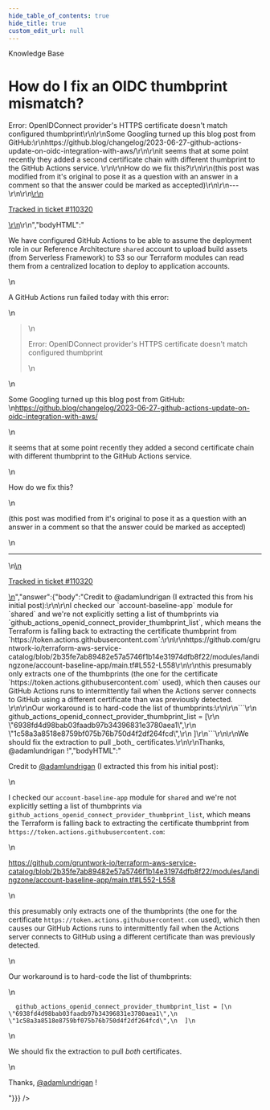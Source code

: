 ```yaml
---
hide_table_of_contents: true
hide_title: true
custom_edit_url: null
---
```



<head>
  <link rel="canonical" href="https://github.com/gruntwork-io/knowledge-base/discussions/750" />
</head>

<CenterLayout>
<span className="searchCategory">Knowledge Base</span>
<h1>How do I fix an OIDC thumbprint mismatch?</h1>
<GitHub discussion={{"id":"D_kwDOF8slf84AUerL","number":750,"author":{"login":"adamlundrigan"},"title":"How do I fix an OIDC thumbprint mismatch?","body":"We have configured GitHub Actions to be able to assume the deployment role in our Reference Architecture `shared` account to upload build assets (from Serverless Framework) to S3 so our Terraform modules can read them from a centralized location to deploy to application accounts. \r\n\r\nA GitHub Actions run failed today with this error:\r\n> Error: OpenIDConnect provider's HTTPS certificate doesn't match configured thumbprint\r\n\r\nSome Googling turned up this blog post from GitHub:\r\nhttps://github.blog/changelog/2023-06-27-github-actions-update-on-oidc-integration-with-aws/\r\n\r\nit seems that at some point recently they added a second certificate chain with different thumbprint to the GitHub Actions service. \r\n\r\nHow do we fix this?\r\n\r\n(this post was modified from it's original to pose it as a question with an answer in a comment so that the answer could be marked as accepted)\r\n\r\n---\r\n\r\n<ins datetime=\"2023-07-04T17:26:51Z\">\r\n  <p><a href=\"https://support.gruntwork.io/hc/requests/110320\">Tracked in ticket #110320</a></p>\r\n</ins>\r\n","bodyHTML":"<p dir=\"auto\">We have configured GitHub Actions to be able to assume the deployment role in our Reference Architecture <code class=\"notranslate\">shared</code> account to upload build assets (from Serverless Framework) to S3 so our Terraform modules can read them from a centralized location to deploy to application accounts.</p>\n<p dir=\"auto\">A GitHub Actions run failed today with this error:</p>\n<blockquote>\n<p dir=\"auto\">Error: OpenIDConnect provider's HTTPS certificate doesn't match configured thumbprint</p>\n</blockquote>\n<p dir=\"auto\">Some Googling turned up this blog post from GitHub:<br>\n<a href=\"https://github.blog/changelog/2023-06-27-github-actions-update-on-oidc-integration-with-aws/\" rel=\"nofollow\">https://github.blog/changelog/2023-06-27-github-actions-update-on-oidc-integration-with-aws/</a></p>\n<p dir=\"auto\">it seems that at some point recently they added a second certificate chain with different thumbprint to the GitHub Actions service.</p>\n<p dir=\"auto\">How do we fix this?</p>\n<p dir=\"auto\">(this post was modified from it's original to pose it as a question with an answer in a comment so that the answer could be marked as accepted)</p>\n<hr>\n<ins datetime=\"2023-07-04T17:26:51Z\">\n  <p dir=\"auto\"><a href=\"https://support.gruntwork.io/hc/requests/110320\" rel=\"nofollow\">Tracked in ticket #110320</a></p>\n</ins>","answer":{"body":"Credit to @adamlundrigan (I extracted this from his initial post):\r\n\r\nI checked our `account-baseline-app` module for `shared` and we're not explicitly setting a list of thumbprints via `github_actions_openid_connect_provider_thumbprint_list`, which means the Terraform is falling back to extracting the certificate thumbprint from `https://token.actions.githubusercontent.com`:\r\n\r\nhttps://github.com/gruntwork-io/terraform-aws-service-catalog/blob/2b35fe7ab89482e57a5746f1b14e31974dfb8f22/modules/landingzone/account-baseline-app/main.tf#L552-L558\r\n\r\nthis presumably only extracts one of the thumbprints (the one for the certificate `https://token.actions.githubusercontent.com` used), which then causes our GitHub Actions runs to intermittently fail when the Actions server connects to GitHub using a different certificate than was previously detected. \r\n\r\nOur workaround is to hard-code the list of thumbprints:\r\n\r\n```\r\n  github_actions_openid_connect_provider_thumbprint_list = [\r\n    \"6938fd4d98bab03faadb97b34396831e3780aea1\",\r\n    \"1c58a3a8518e8759bf075b76b750d4f2df264fcd\",\r\n  ]\r\n```\r\n\r\nWe should fix the extraction to pull _both_ certificates.\r\n\r\nThanks, @adamlundrigan !","bodyHTML":"<p dir=\"auto\">Credit to <a class=\"user-mention notranslate\" data-hovercard-type=\"user\" data-hovercard-url=\"/users/adamlundrigan/hovercard\" data-octo-click=\"hovercard-link-click\" data-octo-dimensions=\"link_type:self\" href=\"https://github.com/adamlundrigan\">@adamlundrigan</a> (I extracted this from his initial post):</p>\n<p dir=\"auto\">I checked our <code class=\"notranslate\">account-baseline-app</code> module for <code class=\"notranslate\">shared</code> and we're not explicitly setting a list of thumbprints via <code class=\"notranslate\">github_actions_openid_connect_provider_thumbprint_list</code>, which means the Terraform is falling back to extracting the certificate thumbprint from <code class=\"notranslate\">https://token.actions.githubusercontent.com</code>:</p>\n<p dir=\"auto\"><a href=\"https://github.com/gruntwork-io/terraform-aws-service-catalog/blob/2b35fe7ab89482e57a5746f1b14e31974dfb8f22/modules/landingzone/account-baseline-app/main.tf#L552-L558\">https://github.com/gruntwork-io/terraform-aws-service-catalog/blob/2b35fe7ab89482e57a5746f1b14e31974dfb8f22/modules/landingzone/account-baseline-app/main.tf#L552-L558</a></p>\n<p dir=\"auto\">this presumably only extracts one of the thumbprints (the one for the certificate <code class=\"notranslate\">https://token.actions.githubusercontent.com</code> used), which then causes our GitHub Actions runs to intermittently fail when the Actions server connects to GitHub using a different certificate than was previously detected.</p>\n<p dir=\"auto\">Our workaround is to hard-code the list of thumbprints:</p>\n<div class=\"snippet-clipboard-content notranslate position-relative overflow-auto\" data-snippet-clipboard-copy-content=\"  github_actions_openid_connect_provider_thumbprint_list = [\n    &quot;6938fd4d98bab03faadb97b34396831e3780aea1&quot;,\n    &quot;1c58a3a8518e8759bf075b76b750d4f2df264fcd&quot;,\n  ]\"><pre class=\"notranslate\"><code class=\"notranslate\">  github_actions_openid_connect_provider_thumbprint_list = [\n    \"6938fd4d98bab03faadb97b34396831e3780aea1\",\n    \"1c58a3a8518e8759bf075b76b750d4f2df264fcd\",\n  ]\n</code></pre></div>\n<p dir=\"auto\">We should fix the extraction to pull <em>both</em> certificates.</p>\n<p dir=\"auto\">Thanks, <a class=\"user-mention notranslate\" data-hovercard-type=\"user\" data-hovercard-url=\"/users/adamlundrigan/hovercard\" data-octo-click=\"hovercard-link-click\" data-octo-dimensions=\"link_type:self\" href=\"https://github.com/adamlundrigan\">@adamlundrigan</a> !</p>"}}} />

</CenterLayout>
  

<!-- ##DOCS-SOURCER-START
{
  "sourcePlugin": "github-discussions",
  "hash": "9388718588b655786d68a1f136c16ffe"
}
##DOCS-SOURCER-END -->
